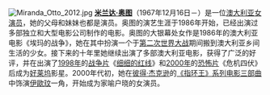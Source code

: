 [[File:Miranda_Otto_2012.jpg|border]]
'''[[米兰达·奥图|米兰达·奥图]]'''（1967年12月16日－）是一位[[澳大利亚公民|澳大利亚]][[女演员|女演员]]，她的父母和妹妹也都是演员。奥图的演艺生涯于1986年开始，已经出演过多部独立和大型电影公司制作的电影。奥图的大银幕处女作是1986年的澳大利亚电影《埃玛的战争》，她在其中扮演一个于[[第二次世界大战|第二次世界大战]]期间搬到澳大利亚乡间生活的少女。接下来的十年里她继续出演了多部澳大利亚电影，获得了广泛的好评，并在出演了[[1998年电影|1998年]]的[[战争片|战争片]]《[[细细的红线|细细的红线]]》和[[2000年电影|2000年]]的[[恐怖片|恐怖片]]《危机四伏》后成为[[好莱坞|好莱坞]]影星。2000年代初，她在[[彼得·杰克逊|彼得·杰克逊]]的[[魔戒電影三部曲|《指环王》系列电影三部曲]]中饰演[[伊歐玟|伊歐玟]]一角，开始成为家喻户晓的女演员。